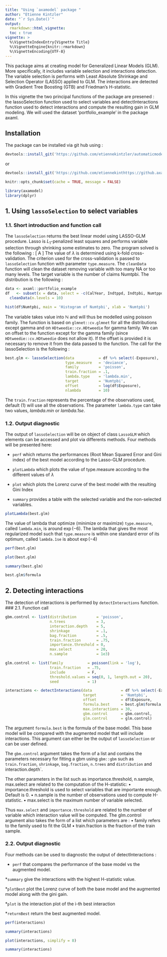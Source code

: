 ```yaml
---
title: "Using `axamodel` package "
author: "Etienne Kintzler"
date: "`r Sys.Date()`"
output: 
  rmarkdown::html_vignette:
  toc : true 
vignette: >
  %\VignetteIndexEntry{Vignette Title}
  %\VignetteEngine{knitr::rmarkdown}
  %\VignetteEncoding{UTF-8}
---
```


This package aims at creating model for Generalized Linear Models (GLM). More specifically, it includes variable selection and interactions detection. The variable selection is performs with Least Absolute Shrinkage and Selection Operator (LASSO) applied to GLM. The interactions are detected with Gradient Tree Boosting (GTB) and Friedman’s H-statistic.

In this vignette the two principal functions of the package are presened : the lassoSelection function used to select variables and detectInteractions function used to detect interactions and compute the resulting gain in GLM modeling. We will used the dataset ‘portfolio_example’ in the package axaml.

## Installation

The package can be installed via git hub using :


```r
devtools::install_git('https://github.com/etiennekintzler/automaticmodel.git')
```

or

```r
devtools::install_git('https://github.com/etiennekinthttps://github.axa.com/ds4a/axamodel.git')
```


```r
knitr::opts_chunk$set(cache = TRUE, message = FALSE)
```


```r
library(axamodel)
library(dplyr)
```

## 1.  Using `lassoSelection` to select variables

### 1.1. Short introduction and function call
The `lassoSelection` returns the best linear model using LASSO-GLM procedure. Lasso is $L_1$-penalized least squares and performs variable selection through shrinking some estimates to zero. The program solved is the following :
\[
\left\lVert A \right\rVert
\]
The value of $\lambda$ is determined using k-fold cross-validation. The criterion used for the cross-validation is passed to `lassoSelection` function with parameter `type.measure`.
The `cleanData` function will clean the dataset removing variable with too many NA or too many levels.
The target variable is the number of claims Numtpbi. The distribution is the following :

```r
data <- axaml::portfolio_example
df   <- subset(x = data, select = -c(CalYear, Indtppd, Indtpbi, Numtppd, PolNum)) %>% 
  cleanData(n.levels = 10)
```

```r
hist(df$Numtpbi, main = 'Histogram of Numtpbi', xlab = 'Numtpbi')
```

The variable takes value into $\mathbb{N}$ and will thus be modelled using poisson family. The function is based on `glmnet::cv.glmnet` for all the distributions except gamma and on `HDtweedie::cv.HDtweedie` for gamma family. We can on offset to the function except for the gamma family (since `HDtweedie::cv.HDtweedie` does not allow it). If the offset is provided it is necessary to remove it from the data passed to the function.
The call for the lassoSelection is the following :

```r
best.glm <- lassoSelection(data           = df %>% select(-Exposure), 
                           type.measure   = 'deviance',
                           family         = 'poisson', 
                           train.fraction = .1, 
                           lambda.type    = 'lambda.min',
                           target         = 'Numtpbi',
                           offset         = log(df$Exposure),
                           nlambda        = 10)
```

The `train.fraction` represents the percentage of the observations used, default (1) will use all the observations. The parameter `lambda.type` can take two values, *lambda.min* or *lambda.1se*.
 
### 1.2. Output diagnostic
The output of `lassoSelection` will be on object of class `LassoGLM` which elements can be accessed and plot via differents methods. Four methods will be presented here:

* `perf` which returns the performances (Root Mean Squared Error and Gini index) of the best model according to the Lasso-GLM procedure.

* `plotLambda` which plots the value of type.measure according to the different values of $\lambda$

* `plot` which plots the Lorenz curve of the best model with the resulting Gini Index

* `summary` provides a table with the selected variable and the non-selected variables.


```r
plotLambda(best.glm)
```

The value of lambda that optimize (minimize or maximize) `type.measure`, called `lambda.min`, is around $\exp(-6)$.
The lambda that gives the most regularized model such that `type.measure` is within one standard error of its optimum, called `lambda.1se` is about $\exp(-4)$


```r
perf(best.glm)
```

```r
plot(best.glm)
```

```r
summary(best.glm)
```

```r
best.glm$formula
```



## 2. Detecting interactions
The detection of interactions is performed by `detectInteractions` function.
### 2.1. Function call
```r
gbm.control <- list(distribution         = 'poisson', 
                    n.trees              = 3, 
                    interaction.depth    = 5, 
                    shrinkage            = .1, 
                    bag.fraction         = .5,
                    train.fraction       = .75, 
                    importance.threshold = 0,
                    max.select           = 20,
                    n.sample             = 1e3)

glm.control <- list(family           = poisson(link = 'log'), 
                    train.fraction   = .75, 
                    include          = F,
                    threshold.values = seq(0, 1, length.out = 20),
                    seed             = 1)

interactions <- detectInteractions(data             = df %>% select(-Exposure), 
                                   target           = 'Numtpbi',
                                   offset           = df$Exposure,
                                   formula.best     = best.glm$formula,
                                   max.interactions = 30, 
                                   gbm.control      = gbm.control,
                                   glm.control      = glm.control)
```


The argument `formula.best` is the formula of the base model. This base model will be compared with the augmented model that will include interactions. This argument can either be the output of `lassoSelection` or can be user defined.

The `gbm.control` argument takes the form of a list and contains the parameters necessary for fitting a gbm using `gbm::gbm` such as `train.fraction`, `shrinkage`, `bag.fraction`, `n.trees` and `distribution` and interaction.depth`.

The other parameters in the list such as importance.threshold, n.sample, max.select are related to the computation of the H-statistic:
	•	importance.threshold is used to select variables that are importante enough. Default is 0.
	•	n.sample is the number of observations used to compute H-statistic.
	•	max.select is the maximum number of variable selected.
	
Thus `max.select` and `importance.threshold` are related to the number of variable which interaction value will be computed.
The glm.control argument also takes the form of a list which parameters are :
	•	family refers to the family used to fit the GLM
	•	train.fraction is the fraction of the train sample.

### 2.2. Output diagnostic

Four methods can be used to diagnostic the output of detectInteractions :

* `perf` that compares the performance of the base model vs the augmented model.

*`summary` give the interactions with the highest H-statistic value.

*`plotBest` plot the Lorenz curve of both the base model and the augmented model along with the gini gain.

*`plot` is the interaction plot of the i-th best interaction

*`returnBest` return the best augmented model.




```r
perf(interactions)
```

```r
summary(interactions)
```

```r
plot(interactions, simplify = 8)
```

```r
summary(interactions)
```
